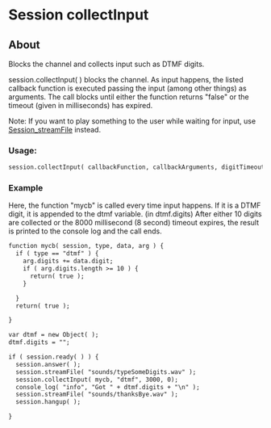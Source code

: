 
# Session collectInput 

 

## About

Blocks the channel and collects input such as DTMF digits.

session.collectInput( ) blocks the channel. As input happens, the listed callback function is executed passing the input (among other things) as arguments. The call blocks until either the function returns "false" or the timeout (given in milliseconds) has expired.

Note: If you want to play something to the user while waiting for input, use [Session\_streamFile](https://wiki.freeswitch.org/wiki/Session%5FstreamFile "Session streamFile") instead.

### Usage:

```xml
session.collectInput( callbackFunction, callbackArguments, digitTimeoutInMilliseconds, absoluteTimeoutInMilliseconds );
```

### Example

Here, the function "mycb" is called every time input happens. If it is a DTMF digit, it is appended to the dtmf variable. (in dtmf.digits) After either 10 digits are collected or the 8000 millisecond (8 second) timeout expires, the result is printed to the console log and the call ends.

```xml
function mycb( session, type, data, arg ) {
  if ( type == "dtmf" ) {
    arg.digits += data.digit;
    if ( arg.digits.length >= 10 ) {
      return( true );
    }

  }
  return( true );

}

var dtmf = new Object( );
dtmf.digits = "";

if ( session.ready( ) ) {
  session.answer( );
  session.streamFile( "sounds/typeSomeDigits.wav" );
  session.collectInput( mycb, "dtmf", 3000, 0);
  console_log( "info", "Got " + dtmf.digits + "\n" );
  session.streamFile( "sounds/thanksBye.wav" );
  session.hangup( );

}
```


